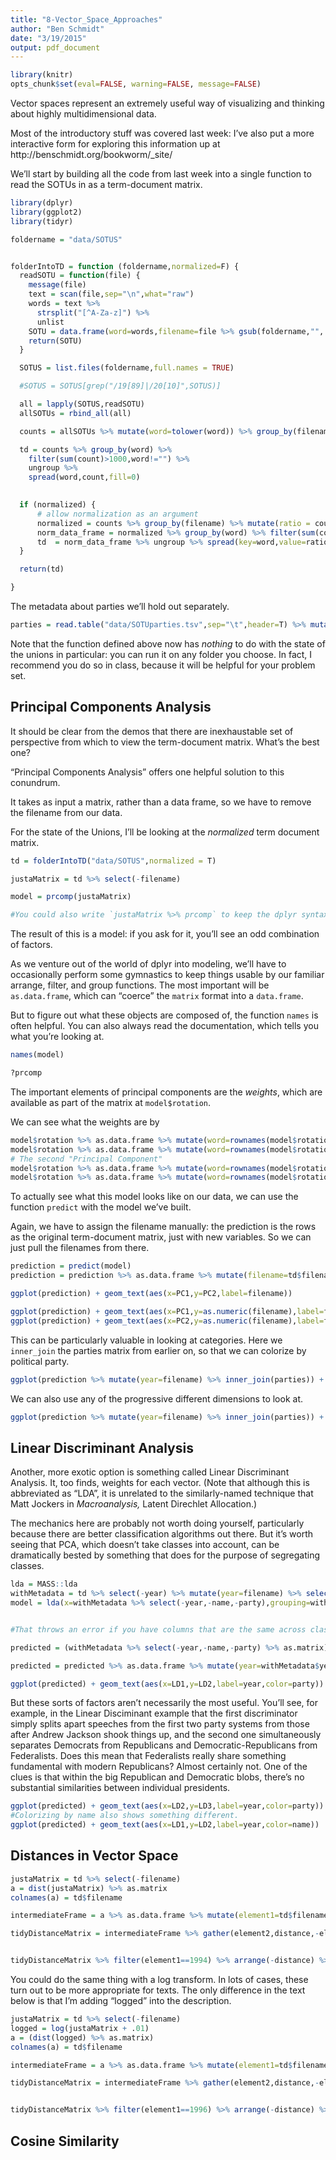 ```yaml
---
title: "8-Vector_Space_Approaches"
author: "Ben Schmidt"
date: "3/19/2015"
output: pdf_document
---
```


``` r
library(knitr)
opts_chunk$set(eval=FALSE, warning=FALSE, message=FALSE)
```

Vector spaces represent an extremely useful way of visualizing and thinking about highly multidimensional data.

Most of the introductory stuff was covered last week: I've also put a more interactive form for exploring this information up at http://benschmidt.org/bookworm/_site/

We'll start by building all the code from last week into a single function to read the SOTUs in as a term-document matrix.



``` r

library(dplyr)
library(ggplot2)
library(tidyr)

foldername = "data/SOTUS"


folderIntoTD = function (foldername,normalized=F) {
  readSOTU = function(file) {
    message(file)
    text = scan(file,sep="\n",what="raw")
    words = text %>% 
      strsplit("[^A-Za-z]") %>% 
      unlist
    SOTU = data.frame(word=words,filename=file %>% gsub(foldername,"",.) %>% gsub("/","",.) %>% gsub(".txt","",.),stringsAsFactors = FALSE)  
    return(SOTU)
  }

  SOTUS = list.files(foldername,full.names = TRUE)

  #SOTUS = SOTUS[grep("/19[89]|/20[10]",SOTUS)]

  all = lapply(SOTUS,readSOTU)
  allSOTUs = rbind_all(all)

  counts = allSOTUs %>% mutate(word=tolower(word)) %>% group_by(filename,word) %>% summarize(count=n()) %>% ungroup

  td = counts %>% group_by(word) %>% 
    filter(sum(count)>1000,word!="") %>% 
    ungroup %>% 
    spread(word,count,fill=0)

  
  if (normalized) {
      # allow normalization as an argument
      normalized = counts %>% group_by(filename) %>% mutate(ratio = count/sum(count)) %>% ungroup
      norm_data_frame = normalized %>% group_by(word) %>% filter(sum(count)>1000,word!="") %>% select(-count)
      td  = norm_data_frame %>% ungroup %>% spread(key=word,value=ratio,fill=0)
  }

  return(td)

}


```

The metadata about parties we'll hold out separately.

``` r
parties = read.table("data/SOTUparties.tsv",sep="\t",header=T) %>% mutate(year=as.character(year))
```

Note that the function defined above now has *nothing* to do with the state of the unions in particular: you can run it on any folder you choose. In fact, I recommend you do so in class, because it will be helpful for your problem set.

## Principal Components Analysis

It should be clear from the demos that there are inexhaustable set of perspective from which to view the term-document matrix. What's the best one?

"Principal Components Analysis" offers one helpful solution to this conundrum.

It takes as input a matrix, rather than a data frame, so we have to remove the filename from our data.

For the state of the Unions, I'll be looking at the *normalized* term document matrix.

```r
td = folderIntoTD("data/SOTUS",normalized = T)

justaMatrix = td %>% select(-filename)

model = prcomp(justaMatrix)

#You could also write `justaMatrix %>% prcomp` to keep the dplyr syntax going.

```

The result of this is a model: if you ask for it, you'll see an odd combination of factors.

As we venture out of the world of dplyr into modeling, we'll have to occasionally perform some gymnastics to keep things usable by our familiar arrange, filter, and group functions. The most important will be `as.data.frame`, which can "coerce" the `matrix` format into a `data.frame`.

But to figure out what these objects are composed of, the function `names` is often helpful. You can also always read the documentation, which tells you what you're looking at.

``` r
names(model)

?prcomp
```

The important elements of principal components are the *weights*, which are available as part of the matrix at `model$rotation`.

We can see what the weights are by 

``` r
model$rotation %>% as.data.frame %>% mutate(word=rownames(model$rotation)) %>% select(word,PC1) %>% arrange(-PC1) %>% head
model$rotation %>% as.data.frame %>% mutate(word=rownames(model$rotation)) %>% select(word,PC1) %>% arrange(PC1) %>% head
# The second "Principal Component"
model$rotation %>% as.data.frame %>% mutate(word=rownames(model$rotation)) %>% select(word,PC2) %>% arrange(-PC2) %>% head
model$rotation %>% as.data.frame %>% mutate(word=rownames(model$rotation)) %>% select(word,PC2) %>% arrange(PC2) %>% head
```

To actually see what this model looks like on our data, we can use the function `predict` with the model we've built.

Again, we have to assign the filename manually: the prediction is the rows as the original term-document matrix, just with new variables. So we can just pull the filenames from there.


``` r

prediction = predict(model)
prediction = prediction %>% as.data.frame %>% mutate(filename=td$filename) %>% select(filename,PC1,PC2,PC3)

```


``` r

ggplot(prediction) + geom_text(aes(x=PC1,y=PC2,label=filename))

ggplot(prediction) + geom_text(aes(x=PC1,y=as.numeric(filename),label=filename))
ggplot(prediction) + geom_text(aes(x=PC2,y=as.numeric(filename),label=filename))

```


This can be particularly valuable in looking at categories. Here we `inner_join` the parties matrix from earlier on, so that we can colorize by political party.

``` r
ggplot(prediction %>% mutate(year=filename) %>% inner_join(parties)) + geom_text(aes(x=PC1,y=PC2,label=filename,color=party))

```

We can also use any of the progressive different dimensions to look at.

``` r
ggplot(prediction %>% mutate(year=filename) %>% inner_join(parties)) + geom_text(aes(x=PC2,y=PC3,label=filename,color=party))

```
## Linear Discriminant Analysis

Another, more exotic option is something called Linear Discriminant Analysis. It, too finds, weights for each vector. (Note that although this is abbreviated as "LDA", it is unrelated to the similarly-named technique that Matt Jockers in *Macroanalysis,* Latent Direchlet Allocation.)

The mechanics here are probably not worth doing yourself, particularly because there are better classification algorithms out there. But it's worth seeing that PCA, which doesn't take classes into account, can be dramatically bested by something that does for the purpose of segregating classes.


``` r

lda = MASS::lda
withMetadata = td %>% select(-year) %>% mutate(year=filename) %>% select(-filename) %>% inner_join(parties)
model = lda(x=withMetadata %>% select(-year,-name,-party),grouping=withMetadata$party)


#That throws an error if you have columns that are the same across classes; you'll need to expand the filter or drop the incorrect values manually.

predicted = (withMetadata %>% select(-year,-name,-party) %>% as.matrix) %*% model$scaling

predicted = predicted %>% as.data.frame %>% mutate(year=withMetadata$year,party=withMetadata$party,name=withMetadata$name)

ggplot(predicted) + geom_text(aes(x=LD1,y=LD2,label=year,color=party)) 

````

But these sorts of factors aren't necessarily the most useful. You'll see, for example, in the Linear Disciminant example that the first discriminator simply splits apart speeches from the first two party systems from those after Andrew Jackson shook things up, and the second one simultaneously separates Democrats from Republicans and Democratic-Republicans from Federalists. Does this mean that Federalists really share something fundamental with modern Republicans? Almost certainly not. One of the clues is that within the big Republican and Democratic blobs, there's no substantial similarities between individual presidents.

``` r
ggplot(predicted) + geom_text(aes(x=LD2,y=LD3,label=year,color=party))
#Colorizing by name also shows something different.
ggplot(predicted) + geom_text(aes(x=LD1,y=LD2,label=year,color=name)) 
```

## Distances in Vector Space


``` r
justaMatrix = td %>% select(-filename)
a = dist(justaMatrix) %>% as.matrix
colnames(a) = td$filename

intermediateFrame = a %>% as.data.frame %>% mutate(element1=td$filename)

tidyDistanceMatrix = intermediateFrame %>% gather(element2,distance,-element1)


tidyDistanceMatrix %>% filter(element1==1994) %>% arrange(-distance) %>% ggplot() + geom_point(aes(x=element2 %>% as.character %>% as.numeric,y=distance))
```

You could do the same thing with a log transform. In lots of cases, these turn out to be more appropriate for texts. The only difference in the text below is that I'm adding "logged" into the description.

``` r

justaMatrix = td %>% select(-filename)
logged = log(justaMatrix + .01)
a = (dist(logged) %>% as.matrix)
colnames(a) = td$filename

intermediateFrame = a %>% as.data.frame %>% mutate(element1=td$filename)

tidyDistanceMatrix = intermediateFrame %>% gather(element2,distance,-element1)


tidyDistanceMatrix %>% filter(element1==1996) %>% arrange(-distance) %>% ggplot() + geom_point(aes(x=element2 %>% as.character %>% as.numeric,y=distance))

```

## Cosine Similarity

``` r

```

